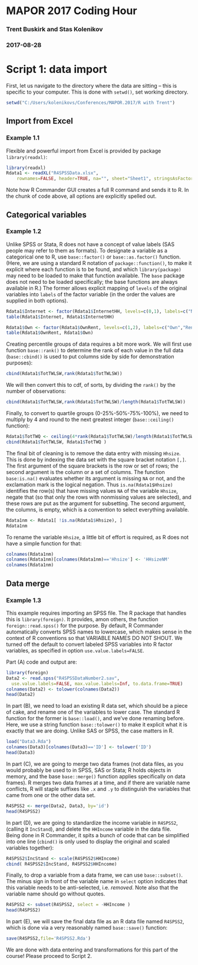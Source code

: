 <!-- R Commander Markdown Template -->

MAPOR 2017 Coding Hour
======================

### Trent Buskirk and Stas Kolenikov

### 2017-08-28

# Script 1: data import

First, let us navigate to the directory where the data are sitting -- this is specific to your computer.
This is done with `setwd()`, set working directory.



```{r}
setwd("C:/Users/kolenikovs/Conferences/MAPOR.2017/R with Trent")
```

## Import from Excel

### Example 1.1

Flexible and powerful import from Excel is provided by package `library(readxl)`:



```{r}
library(readxl)
Rdata1 <- readXL("R4SPSSData.xlsx", 
	rownames=FALSE, header=TRUE, na="", sheet="Sheet1", stringsAsFactors=TRUE)
```


Note how R Commander GUI creates a full R command and sends it to R. In the chunk of code
above, all options are explicitly spelled out.

## Categorical variables 

### Example 1.2

Unlike SPSS or Stata, R does not have a concept of value labels (SAS people may refer to them as formats).
To designate a variable as a categorical one to R, use `base::factor()` or `base::as.factor()` function.
(Here, we are using a standard R notation of `package::function()`, to make it explicit where each
function is to be found, and which `library(package)` may need to be loaded to make that function available.
The `base` package does not need to be loaded specifically; the base functions are always available in R.)
The former allows explicit mapping of `levels` of the original variables into `labels` of the factor
variable (in the order the values are supplied in both options). 



```{r}
Rdata1$Internet <- factor(Rdata1$InternetHH, levels=c(0,1), labels=c("NO","YES"))
table(Rdata1$Internet, Rdata1$InternetHH)
```

```{r}
Rdata1$Own <- factor(Rdata1$OwnRent, levels=c(1,2), labels=c("Own","Rent"))
table(Rdata1$OwnRent, Rdata1$Own)
```


Creating percentile groups of data requires a bit more work. We will first use function `base::rank()`
to determine the rank of each value in the full data (`base::cbind()` is used to put columns side by side
for demonstration purposes):

```{r}
cbind(Rdata1$TotTWLSW,rank(Rdata1$TotTWLSW))
```

We will then convert this to cdf, of sorts, by dividing the `rank()` by the number of observations:


```{r}
cbind(Rdata1$TotTWLSW,rank(Rdata1$TotTWLSW)/length(Rdata1$TotTWLSW))
```


Finally, to convert to quartile groups (0-25%-50%-75%-100%), we need to multiply by 4 and round 
to the next greatest integer (`base::ceiling()` function):

```{r}
Rdata1$TotTWQ <- ceiling(4*rank(Rdata1$TotTWLSW)/length(Rdata1$TotTWLSW))
cbind(Rdata1$TotTWLSW, Rdata1$TotTWQ )
```

The final bit of cleaning is to remove the data entry with missing `Hhsize`. This is done 
by indexing the data set with the square bracket notation `[,]`. The first argument of 
the square brackets is the row or set of rows; the second argument is the column or a set
of columns. The function `base:is.na()` evaluates whether its argument is missing `NA` or not,
and the exclamation mark is the logical negation. Thus `is.na(Rdata1$Hhsize)` identifies
the row(s) that have missing values `NA` of the variable `Hhsize`, negate that (so that only
the rows with nonmissing values are selected), and these rows are put as the argument
for subsetting. The second argument, the columns, is empty, which is a convention to 
select everything available.


```{r}
Rdata1nm <- Rdata1[ !is.na(Rdata1$Hhsize), ]
Rdata1nm
```

To rename the variable `Hhsize`, a little bit of effort is required, as R does not have
a simple function for that:

```{r}
colnames(Rdata1nm)
colnames(Rdata1nm)[colnames(Rdata1nm)=='Hhsize'] <- 'HHsizeNM'
colnames(Rdata1nm)
```

## Data merge

### Example 1.3

This example requires importing an SPSS file. The R package that handles this is `library(foreign)`.
It provides, amon others, the function `foreign::read.spss()` for the purpose. By default,
R Commander automatically converts SPSS names to lowercase, which makes sense in the context
of R conventions so that VARIABLE NAMES DO NOT SHOUT. We turned off the default to convert 
labeled SPSS variables into R factor variables, as specified in option `use.value.labels=FALSE`.

Part (A) code and output are:

```{r}
library(foreign)
Data2 <- read.spss("R4SPSSDataNumber2.sav", 
  use.value.labels=FALSE, max.value.labels=Inf, to.data.frame=TRUE)
colnames(Data2) <- tolower(colnames(Data2))
head(Data2)
```

In part (B), we need to load an existing R data set, which should be a piece of cake,
and rename one of the variables to lower case. The standard R function for the former
is `base::load()`, and we've done renaming before. Here, we use a string function `base::tolower()`
to make it explicit what it is exactly that we are doing. Unlike SAS or SPSS, the case
matters in R.


```{r}
load("Data3.Rda")
colnames(Data3)[colnames(Data3)=='ID'] <- tolower('ID')
head(Data3)
```

In part (C), we are going to merge two data frames (not data files, as you would probably
be used to in SPSS, SAS or Stata; R holds objects in memory, and the base `base::merge()` function 
applies specifically on data frames). R merges two data frames at a time, and if there are 
variable name conflicts, R will staple suffixes like `.x` and `.y` to distinguish the variables
that came from one or the other data set.


```{r}
R4SPSS2 <- merge(Data2, Data3, by='id')
head(R4SPSS2)
```

In part (D), we are going to standardize the income variable in `R4SPSS2`, 
(calling it `IncStand`), and delete the `HHIncome` variable in the data file.   
Being done in R Commander, it spits a bunch of code that can be simplified into one line
(`cbind()` is only used to display the original and scaled variables together):


```{r}
R4SPSS2$IncStand <- scale(R4SPSS2$HHIncome)
cbind( R4SPSS2$IncStand, R4SPSS2$HHIncome)
```

Finally, to drop a variable from a data frame, we can use `base::subset()`. The minus sign
in front of the variable name in `select` option indicates that this variable needs
to be anti-selected, i.e. *removed*. Note also that the variable name should go
without quotes.

```{r}
R4SPSS2 <- subset(R4SPSS2, select = -HHIncome )
head(R4SPSS2)
```

In part (E), we will save the final data file as an R data file named `R4SPSS2`,
which is done via a very reasonably named `base::save()` function:


```{r}
save(R4SPSS2,file='R4SPSS2.Rda')
```

We are done with data entering and transformations for this part of the course!
Please proceed to Script 2.

